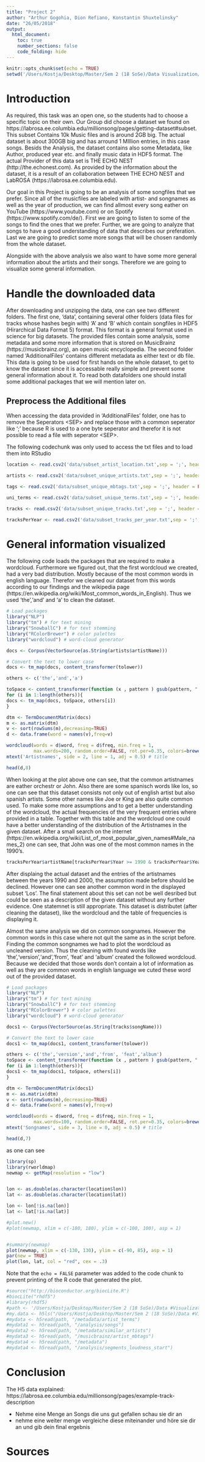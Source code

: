 ```yaml
---
title: "Project 2"
author: "Arthur Gogohia, Dion Refiano, Konstantin Shuxtelinsky"
date: "26/05/2018"
output: 
  html_document:
    toc: true
    number_sections: false
    code_folding: hide
---
```


```r
knitr::opts_chunk$set(echo = TRUE)
setwd('/Users/Kostja/Desktop/Master/Sem 2 (18 SoSe)/Data Visualization/Tasks/DV_Project_2/data')
```

# Introduction
As required, this task was an open one, so the students had to choose a specific topic on their own. Our Group did choose a dataset we found on https://labrosa.ee.columbia.edu/millionsong/pages/getting-dataset#subset. This subset Contains 10k Music files and is around 2GB big. The actual dataset is about 300GB big and has arround 1 MIllion entries, in this case songs. Besids the Analysis, the dataset contains also some Metadata, like Author, produced year etc. and finally music data in HDF5 format. The actual Provider of this data set is THE ECHO NEST (http://the.echonest.com). As provided by the information about the dataset, it is a result of an collaboration between THE ECHO NEST and LabROSA (https://labrosa.ee.columbia.edu). 

Our goal in this Project is going to be an analysis of some songfiles that we prefer. Since all of the musicfiles are labeled with artist- and songnames as well as the year of production,  we can  find allmost every song eather on YouTube (https://www.youtube.com) or on Spotify (https://www.spotify.com/de/). First we are going to listen to some of the songs to find the ones that we prefer. Further, we are going to analyze that songs to have a good understanding of data that describes our preferation. Last we are going to predict some more songs that will be chosen randomly from the whole dataset. 

Alongside with the above analysis we also want to have some more general information about the artists and their songs. Therefore we are going to visualize some general information. 

# Handle the downloaded data
After downloading and unzipping the data, one can see two different folders. The first one, 'data', containing several other folders (data files for tracks whose hashes begin with) 'A' and 'B' which contain songfiles in HDF5 (Hirarchical Data Format 5) format. This format is a general format used in science for big datasets. The provided files contain some analysis, some metadata and some more information that is stored on MusicBrainz (https://musicbrainz.org), an open music encyclopedia. The second folder named 'AdditionalFiles' contains different metadata as either text or db file. This data is going to be used for first hands on the whole dataset, to get to know the dataset since it is accessable really simple and prevent some general information about it. To read both datafolders one should install some additional packages that we will mention later on. 

## Preprocess the Additional files

When accessing the data provided in 'AdditionalFiles' folder, one has to remove the Seperators \<SEP\> and replace those with a common seperator like ';' because R is used to a one byte seperator and therefor it is not possible to read a file with seperator \<SEP\>.

The following codechunk was only used to access the txt files and to load them into RStudio


```r
location <- read.csv2('data/subset_artist_location.txt',sep = ';', header = FALSE, col.names = c('artistId', 'lat','lon',  'trackID', 'artistName'))

artists <- read.csv2('data/subset_unique_artists.txt',sep = ';', header = FALSE, col.names = c('artistId', 'V2', 'trackID', 'artistName'))

tags <- read.csv2('data/subset_unique_mbtags.txt',sep = ';', header = FALSE, col.names = c('tags'))

uni_terms <- read.csv2('data/subset_unique_terms.txt',sep = ';', header = FALSE, col.names = c('terms Unique' ))

tracks <- read.csv2('data/subset_unique_tracks.txt',sep = ';', header = FALSE, col.names = c('trackID','V2', 'artistName','songName'))

tracksPerYear <- read.csv2('data/subset_tracks_per_year.txt',sep = ';', header = FALSE,  col.names = c('Year', 'trackID', 'artistName','songName'))

```
# General information visualized

The following code loads the packages that are required to make a wordcloud. Furthermore we figured out, that the first wordcloud we created, had a very bad distribution. Mostly because of the most common words in english language. Therefor we cleaned our dataset from this words according to our findings and the wikipedia page (https://en.wikipedia.org/wiki/Most_common_words_in_English). Thus we used 'the','and' and 'a' to clean the dataset.

```r
# Load packages
library("NLP")
library("tm") # for text mining
library("SnowballC") # for text stemming
library("RColorBrewer") # color palettes
library("wordcloud") # word-cloud generator 

docs <- Corpus(VectorSource(as.String(artists$artistName)))

# Convert the text to lower case
docs <- tm_map(docs, content_transformer(tolower))

others <- c('the','and','a')

toSpace <- content_transformer(function (x , pattern ) gsub(pattern, " ", x))
for (i in 1:length(others)){
docs <- tm_map(docs, toSpace, others[i])
}

dtm <- TermDocumentMatrix(docs)
m <- as.matrix(dtm)
v <- sort(rowSums(m),decreasing=TRUE)
d <- data.frame(word = names(v),freq=v)

wordcloud(words = d$word, freq = d$freq, min.freq = 1, 
          max.words=200, random.order=FALSE, rot.per=0.35, colors=brewer.pal(8, "Dark2"))
mtext('Artistnames', side = 2, line = 1, adj = 0.5) # title

head(d,8)
```

When looking at the plot above one can see, that the common artistnames are eather orchestr or John. Also there are some spanisch words like los, so one can see that this dataset consists not only out of english artist but also spanish artists. Some other names like Joe or King are also quite common used. To make some more assumptions and to get a better understanding of the wordcloud, the actual frequencies of the very frequent entries where provided in a table. Together with this table and the wordcloud one could have a better understanding of the distribution of the Artistnames in the given dataset. After a small search on the internet (https://en.wikipedia.org/wiki/List_of_most_popular_given_names#Male_names_2) one can see, that John was one of the most common names in the 1990's. 

```r
tracksPerYear$artistName[tracksPerYear$Year >= 1990 & tracksPerYear$Year <= 2000]
```
After displaing the actual dataset and the entries of the artistnames between the years 1990 and 2000, the assumption made before should be declined. However one can see another common word in the displayed subset 'Los'. 
The final statement about this set can not be well desribed but could be seen as a description of the given dataset without any further evidence. One statemnet is still appropriate. This dataset is distributet (after cleaning the dataset), like the wordcloud  and the table of frequencies is displaying it.


Almost the same analysis we did on common songnames. However the common words in this case where not quit the same as in the script before. Finding the common songnames we had to plot the wordcloud as uncleaned version. Thus the cleaning with found words like 'the','version','and','from', 'feat' and 'album' created the followed wordcloud. Because we decided that those words don't contain a lot of information as well as they are common words in english language we cuted these word out of the provided dataset.

```r
# Load packages
library("NLP")
library("tm") # for text mining
library("SnowballC") # for text stemming
library("RColorBrewer") # color palettes
library("wordcloud") # word-cloud generator 

docs1 <- Corpus(VectorSource(as.String(tracks$songName)))

# Convert the text to lower case
docs1 <- tm_map(docs1, content_transformer(tolower))

others <- c('the','version','and','from', 'feat','album')
toSpace <- content_transformer(function (x , pattern ) gsub(pattern, " ", x))
for (i in 1:length(others)){
docs1 <- tm_map(docs1, toSpace, others[i])
}

dtm <- TermDocumentMatrix(docs1)
m <- as.matrix(dtm)
v <- sort(rowSums(m),decreasing=TRUE)
d <- data.frame(word = names(v),freq=v)

wordcloud(words = d$word, freq = d$freq, min.freq = 1, 
          max.words=100, random.order=FALSE, rot.per=0.35, colors=brewer.pal(8, "Dark2"), main = "TITL")
mtext('Songnames', side = 3, line = 0, adj = 0.5) # title

head(d,7)
```

as one can see


```r
library(sp)
library(rworldmap)
newmap <- getMap(resolution = "low")


lon <- as.double(as.character(location$lon))
lat <- as.double(as.character(location$lat))

lon <- lon[!is.na(lon)]
lat <- lat[!is.na(lat)]

#plot.new()
#plot(newmap, xlim = c(-180, 180), ylim = c(-100, 100), asp = 1)


#summary(newmap)
plot(newmap, xlim = c(-130, 130), ylim = c(-90, 85), asp = 1)
par(new = TRUE)
plot(lon, lat, col = "red", cex = .3)

```



Note that the `echo = FALSE` parameter was added to the code chunk to prevent printing of the R code that generated the plot.



```r
#source("http://bioconductor.org/biocLite.R")
#biocLite("rhdf5")
#library(rhdf5)
#path <- '/Users/Kostja/Desktop/Master/Sem 2 (18 SoSe)/Data #Visualization/Tasks/DV_Project_2/data/A/TRAAAAW128F429D538.h5'
#my.data <- h5ls("/Users/Kostja/Desktop/Master/Sem 2 (18 SoSe)/Data #Visualization/Tasks/DV_Project_2/data/A/TRAAAAW128F429D538.h5")
#mydata <- h5read(path, "/metadata/artist_terms")
#mydata1 <- h5read(path, "/analysis/songs")
#mydata2 <- h5read(path, "/metadata/similar_artists")
#mydata3 <- h5read(path, "/musicbrainz/artist_mbtags")
#mydata4 <- h5read(path, "/metadata")
#mydata4 <- h5read(path, "/analysis/segments_loudness_start")

```
# Conclusion


The H5 data explained: https://labrosa.ee.columbia.edu/millionsong/pages/example-track-description


- Nehme eine Menge an Songs die uns gut gefallen schau sie dir an 
- nehme eine weiter menge vergleiche diese miteinander und höre sie dir an und gib dein final ergebnis 

# Sources
